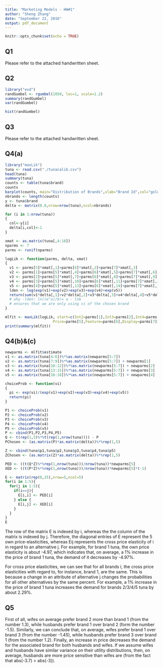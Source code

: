 ```yaml
---
title: "Marketing Models - HW#1"
author: "Sheng Zhang"
date: "September 22, 2016"
output: pdf_document
---
```


```r
knitr::opts_chunk$set(echo = TRUE)
```

## Q1
Please refer to the attached handwritten sheet.

## Q2

```r
library("evd")
randGumbel <- rgumbel(1050, loc=1, scale=1.2)
summary(randGumbel)
var(randGumbel)

hist(randGumbel)
```

## Q3
Please refer to the attached handwritten sheet.

## Q4(a)

```r
library("maxLik")
tuna <- read.csv("./tunacalib.csv")
head(tuna)
summary(tuna)
counts <- table(tuna$brand)
counts
barplot(counts, main="Distribution of Brands",xlab="Brand Id",col="goldenrod1")
nbrands <- length(counts)
y <- tuna$brand
delta <- matrix(0.0,nrow=nrow(tuna),ncol=nbrands)

for (i in 1:nrow(tuna))
{
  col<-y[i]
  delta[i,col]<-1
}

xmat <- as.matrix(tuna[,4:18])
nparms <- 7
parms <- runif(nparms)

logLik <- function(parms, delta, xmat)
{
  v1 <- parms[5]*xmat[,1]+parms[6]*xmat[,2]+parms[7]*xmat[,3]
  v2 <- parms[1]+parms[5]*xmat[,4]+parms[6]*xmat[,5]+parms[7]*xmat[,6]
  v3 <- parms[2]+parms[5]*xmat[,7]+parms[6]*xmat[,8]+parms[7]*xmat[,9]
  v4 <- parms[3]+parms[5]*xmat[,10]+parms[6]*xmat[,11]+parms[7]*xmat[,12]
  v5 <- parms[4]+parms[5]*xmat[,13]+parms[6]*xmat[,14]+parms[7]*xmat[,15]
  lden <- log(exp(v1)+exp(v2)+exp(v3)+exp(v4)+exp(v5))
  return(sum(v1*delta[,1]+v2*delta[,2]+v3*delta[,3]+v4*delta[,4]+v5*delta[,5]-lden))  
  # why -lden: ln((e^a)/b)= a - lnb
  # ensures that we are only using vi of the chosen brand
}

mlfit <- maxLik(logLik, start=c(Int2=parms[1],Int3=parms[2],Int4=parms[3],Int5=parms[4],
                      Price=parms[5],Feature=parms[6],Display=parms[7]), delta=delta, xmat=xmat)
print(summary(mlfit))

```

## Q4(b)&(c)
```r
newparms <- mlfit$estimate
v1 <- as.matrix(tuna[4:6])%*%as.matrix(newparms[5:7])
v2 <- as.matrix(tuna[7:9])%*%as.matrix(newparms[5:7]) + newparms[1]
v3 <- as.matrix(tuna[10:12])%*%as.matrix(newparms[5:7]) + newparms[2]
v4 <- as.matrix(tuna[13:15])%*%as.matrix(newparms[5:7]) + newparms[3]
v5 <- as.matrix(tuna[16:18])%*%as.matrix(newparms[5:7]) + newparms[4]

choiceProb <- function(vi)
{
  pi <- exp(vi)/(exp(v1)+exp(v2)+exp(v3)+exp(v4)+exp(v5))
  return(pi)
}

P1 <- choiceProb(v1)
P2 <- choiceProb(v2)
P3 <- choiceProb(v3)
P4 <- choiceProb(v4)
P5 <- choiceProb(v5)
P <- cbind(P1,P2,P3,P4,P5)
Q <- t(rep(1,5)%*%t(rep(1,nrow(tuna)))) - P
PChosen <- (as.matrix(P)*as.matrix(delta))%*%rep(1,5)

Z <- cbind(tuna$p1,tuna$p2,tuna$p3,tuna$p4,tuna$p5)
ZChosen <- (as.matrix(Z)*as.matrix(delta))%*%rep(1,5)

PED <- ((t(Q*Z)%*%rep(1,nrow(tuna)))/nrow(tuna))*newparms[5]
XED <- ((t(P*Z)%*%rep(1,nrow(tuna)))/nrow(tuna))*newparms[5]*(-1)

E <- matrix(rep(0,25),nrow=5,ncol=5)
for(i in 1:5){
  for(j in 1:5){
    if(i==j){
      E[i,i] <- PED[i]
    } else {
      E[i,j] <- XED[i]
    }
  }
}
E
```
  The row of the matrix E is indexed by i, whereas the the column of the matrix is indexed by j. Therefore, the diagonal entries of E represent the 5 own price-elasticities, whereas Eij represents the cross price elasticity of i in regard to an alternative j. For example, for brand 1 tuna, the own price elasticity is about -4.97, which indicates that, on average, a 1% increase in the price of brand 1 tuna, the demand of it decreases by -4.97%.
  
  For cross price elasticities, we can see that for all brands i, the cross price elasticities with regard to, for instance, brand 1, are the same. This is because a change in an attribute of alternative j changes the probabilities for all other alternatives by the same percent. For example, a 1% increase in the price of brand 1 tuna increases the demand for brands 2/3/4/5 tuna by about 2.29%.


## Q5

  First of all, wifes on average prefer brand 2 more than brand 1 (from the number 1.3), while husbands prefer brand 1 over brand 2 (form the number -1.5). Similarly, we can conclude that, on average, wifes prefer brand 1 over brand 3 (from the number -1.45), while husbands prefer brand 3 over brand 1 (from the number 1.2). Finally, an increase in price decreases the demand for the associated brand for both husbands and wifes. If we assume wifes and husbands have similar variance on their utility distributions, then, on average, husbands are more price sensitive than wifes are (from the fact that abs(-3.7) > abs(-3)).  
